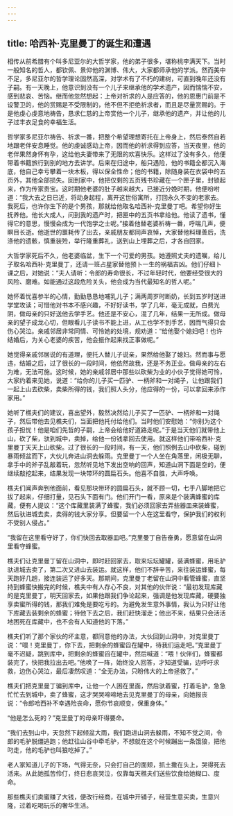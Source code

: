 ```yaml
---
---
---
```

title: 哈西补·克里曼丁的诞生和遭遇
---




相传从前希腊有个叫多尼亚尔的大哲学家，他的弟子很多，堪称桃李满天下。当时一般知名的哲人，都钦佩、景仰他的渊博、伟大，大家都师承他的学派。然而美中不足，多尼亚尔的哲学理论固然高深，对学术有了不朽的建树，可直到晚年还没有子嗣。有一天晚上，他意识到没有一个儿子来继承他的学术遗产，因而惴惴不安，感到悲哀、苦恼。继而他忽然想起：上帝对祈求的人是应答的，他的恩惠门前是不设警卫的，他的赏赐是不受限制的，他不但不拒绝祈求者，而且是尽量赏赐的。于是他虔心虔意地祷告，恳求仁慈的上帝赏他一个儿子，继承他的遗产，并让他的儿子过丰衣足食的幸福生活。

哲学家多尼亚尔祷告、祈求一番，把整个希望理想寄托在上帝身上，然后泰然自若地跟老伴安息睡觉。他的虔诚感动上帝，因而他的祈求得到应答，当天夜里，他的老伴果然身怀有孕，这给他夫妻带来了无限的欢喜快乐。这样过了没有多久，他便带着书籍旅行到别的地方去讲学。后来在归途中，船只遇险，他的书籍全都沉入海底，他自己幸亏攀着一块木板，得以保全性命；他的书籍，除随身装在衣袋中的五页外，其他全部损失。回到家中，他把仅剩的五页残书珍藏在一个匣子里，封锁起来，作为传家贵宝。这时期他老婆的肚子越来越大，已接近分娩时期，他便吩咐道：“我大去之日已近，将动身起程，离开这世俗寓所，打回永久不变的老家去。我死后，也许你生下的是个男孩，那就给他取名哈西补·克里曼丁吧。希望你好生抚养他。他长大成人，问到我的遗产时，把匣中的五页书拿给他。他读了遗书，懂得它的意思，慢慢会成为一代饱学之士呢。”接着他替老婆祈祷一番，呼喘几声，便瞑目长逝。他逝世的噩耗传了出去，亲戚朋友都同声哀悼，大家替他料理善后，洗涤他的遗骸，慎重装殓，举行隆重葬礼，送到山上埋葬之后，才各自回家。

大哲学家死后不久，他老婆临盆，生下一个可爱的男孩。她遵照丈夫的遗嘱，给儿子取名哈西补·克里曼丁，还请一班占星家替他预卜一生的祸福吉凶。他们仔细卜课之后，对她说：“夫人请听：令郎的寿命很长，不过年轻时代，他要经受很大的风险、磨难。如能通过这段危险关头，他会成为当代最知名的哲人呢。”

她怀着忧喜参半的心情，勤勤恳恳地哺乳儿子；满两周岁时断奶，长到五岁时送进学堂攻读；可惜他对书本不感兴趣，不好好读书，学了几年，毫无成就，白费光阴，做母亲的只好送他去学手艺。他还是不安心，混了几年，结果一无所成。做母亲的望子成龙心切，但眼看儿子读书不能上进，从工也学不到手艺，因而气得只会伤心哭泣。亲戚邻居非常同情、可怜她的处境，规劝道：“给他娶个媳妇吧！也许结婚后，为关心老婆的疾苦，他会振作起来找正事做呢。”

她觉得亲戚邻居说的有道理，便托人替儿子说亲，果然给他娶了媳妇。然而事与愿违，结婚之后，过了很长的一段时间，他依然故我，还是不务正业。做母亲的左右为难，无法可施。这时候，她的亲戚邻居中那些以砍柴为业的小伙子觉得她可怜，大家约着来见她，说道：“给你的儿子买一匹驴、一柄斧和一对绳子，让他跟我们一起上山去砍柴，卖柴所得的钱，我们照人头分，他应得的一份，可以拿回来添作家用。”

她听了樵夫们的建议，喜出望外，毅然决然给儿子买了一匹驴、一柄斧和一对绳子，然后带他去见樵夫们，当面把他托付给他们。当时他们安慰她：“你别为这个孩子担忧！他是咱们先哲的子嗣，上帝会给他好道路走呢。”于是当天他们就带他上山，砍了柴，驮到城中，卖掉，给他一份钱拿回去使用。就这样他们带哈西补·克里曼丁天天上山砍柴。过了很长的一段时间，有一天，他们照例去山中砍柴，碰到暴雨倾盆而下，大伙儿奔进山洞去躲雨。克里曼丁一个人坐在角落里，闲极无聊，拿手中的斧子乱敲着玩，忽然听见地下发出空响的回声，知道山洞下面是空的，便继续敲挖起来，结果发现一块带环的圆扁石头。他喜不自胜，大声呼唤。

樵夫们闻声奔到他面前，看见那块带环的圆扁石头，就不顾一切，七手八脚地把它拔了起来，仔细打量，见石头下面有门。他们开门一看，原来是个装满蜂蜜的库藏，便有人提议：“这个库藏里装满了蜂蜜，我们必须回家去弄些器皿来装蜂蜜，然后驮进城去卖，卖得的钱大家分享。但要留一个人在这里看守，保护我们的权利不受别人侵占。”

“我留在这里看守好了，你们快回去取器皿吧。”克里曼丁自告奋勇，愿意留在山洞里看守蜂蜜。

樵夫们让克里曼丁留在山洞中，即时赶回家去，取来坛坛罐罐，装满蜂蜜，用毛驴驮进城去卖了，第二次又进山去装运。就这样，他们不辞辛苦，来往装运蜂蜜，每天跑好几趟，接连装运了好多天。那期间，克里曼丁老留在山洞中看管蜂蜜，直坚持到蜂蜜快搬完的时候，樵夫中有人存心不良，对其他的伙伴说：“最初发现库藏的是克里曼丁，明天回家去，如果他跟我们争论起来，强调是他发现库藏，硬要独享卖蜜所得的钱，那我们难免是要吃亏的。为避免发生意外事情，我认为只好让他下库藏去装剩余的蜂蜜；待他下去之后，我们赶快溜走；他出不来，结果只会活活地困死在库藏中，也不会有人知道他的下落。”

樵夫们听了那个家伙的坏主意，都同意他的办法，大伙回到山洞中，对克里曼丁说：“喂！克里曼丁，你下去，把剩余的蜂蜜舀在罐中，待我们运走吧。”克里曼丁毫不迟疑，跳到库中，把剩余的蜂蜜舀在罐中，然后喊道：“喂！伙伴们，蜂蜜都装完了，快把我拉出去吧。”他唤了一阵，始终没人回答，才知道受骗，边呼吁求救，边伤心哭泣，最后凄然叹道：“全无办法，只盼伟大的上帝拯救了。”

樵夫们把克里曼丁骗到库中，让他一个人困在里面，然后驮着蜜，打着毛驴，急急忙忙去到城中，卖了蜂蜜，这才哭哭啼啼地去见克里曼丁的母亲，向她报丧说：“令郎哈西补不幸遇险丧命，愿你节哀顺变，保重身体。”

“他是怎么死的？”克里曼丁的母亲吓得要命。

“我们去到山中，天忽然下起倾盆大雨，我们跑进山洞去躲雨，不知不觉之间，令郎的毛驴脱缰逃跑；他赶往山谷中牵毛驴，不想就在这个时候蹦出一条饿狼，把他叼走，他的毛驴也叫狼吃掉了。”

老人家知道儿子的下场，气得无奈，只会打自己的面颊，抓土撒在头上，哭得死去活来。从此她孤苦伶仃，终日悲哀哭泣，仅靠每天樵夫们送些饮食给她糊口、度命。

那些樵夫们卖蜜赚了大钱，便改行经商，在城中开铺子，经营生意买卖，生意兴隆，过着吃喝玩乐的奢华生活。